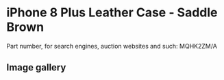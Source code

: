 # iPhone 8 Plus Leather Case - Saddle Brown

Part number, for search engines, auction websites and such: MQHK2ZM/A

## Image gallery

<div style={{ width: "768px" }}>
  <GalleryComponent
    images={[
      {
        original: "/everysource/MQHK2",
        thumbnail: "/everypreview/MQHK2",
      },
      {
        original: "/everysource/MQHK2_AV1_GOLD",
        thumbnail: "/everypreview/MQHK2_AV1_GOLD",
      },
      {
        original: "/everysource/MQHK2_AV1_SILVER",
        thumbnail: "/everypreview/MQHK2_AV1_SILVER",
      },
      {
        original: "/everysource/MQHK2_AV1_SPACE_GRAY",
        thumbnail: "/everypreview/MQHK2_AV1_SPACE_GRAY",
      },
      {
        original: "/everysource/MQHK2_AV2",
        thumbnail: "/everypreview/MQHK2_AV2",
      }
    ]}
  />
</div>